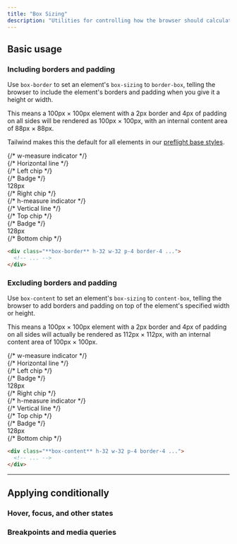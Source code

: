 ```yaml
---
title: "Box Sizing"
description: "Utilities for controlling how the browser should calculate an element's total size."
---
```




## Basic usage

### Including borders and padding

Use `box-border` to set an element's `box-sizing` to `border-box`, telling the browser to include the element's borders and padding when you give it a height or width.

This means a 100px &times; 100px element with a 2px border and 4px of padding on all sides will be rendered as 100px &times; 100px, with an internal content area of 88px &times; 88px.

Tailwind makes this the default for all elements in our [preflight base styles](/docs/preflight).

<Example p="none">
  <div class="relative grid grid-cols-[1fr,1fr,1fr] grid-rows-[1fr,3fr,1fr] gap-px bg-slate-700/10 font-mono text-sm font-bold leading-6 max-w-sm mx-auto w-full shadow-xl dark:bg-slate-700">
    <div class="bg-white col-start-1 row-start-1 dark:bg-slate-800"></div>
    <div class="relative bg-white col-start-2 row-start-1 dark:bg-slate-800">
      {/* w-measure indicator */}
      <div class="absolute flex bottom-2 left-0 right-0">
        {/* Horizontal line */}
        <div class="bg-sky-400 h-px absolute left-0 top-1/2 -translate-y-px right-0"></div>
        {/* Left chip */}
        <div class="w-full">
          <div class="rounded-full h-2 bg-sky-400 w-px absolute left-0 top-1/2 -translate-x-px -translate-y-1"></div>
        </div>
        {/* Badge */}
        <div class="relative flex-auto font-mono font-bold w-full bg-white text-sky-600 text-xs px-1.5 flex items-center justify-center leading-none dark:bg-slate-800 dark:text-sky-400">128px</div>
        {/* Right chip */}
        <div class="w-full">
          <div class="rounded-full h-2 bg-sky-400 w-px absolute right-0 top-1/2 translate-x-px -translate-y-1"></div>
        </div>
      </div>
    </div>
    <div class="bg-white col-start-3 row-start-1 dark:bg-slate-800"></div>
    <div class="relative bg-white col-start-1 row-start-2 dark:bg-slate-800">
      {/* h-measure indicator */}
      <div class="absolute flex top-0 bottom-0 right-2 w-3">
        {/* Vertical line */}
        <div class="bg-sky-400 w-px absolute top-0 left-1/2 -translate-x-[0.5px] bottom-0"></div>
        {/* Top chip */}
        <div class="w-full">
          <div class="rounded-full w-2 bg-sky-400 h-px absolute top-0 left-1/2 -translate-y-px -translate-x-1"></div>
        </div>
        {/* Badge */}
        <div class="relative -rotate-90 -translate-x-[1.15rem] translate-y-14 h-3 flex flex-auto font-mono font-bold bg-white text-sky-600 text-xs px-1.5 items-center justify-center leading-none dark:bg-slate-800 dark:text-sky-400">128px</div>
        {/* Bottom chip */}
        <div class="w-full">
          <div class="rounded-full w-2 bg-sky-400 h-px absolute bottom-0 left-1/2 translate-y-px -translate-x-1"></div>
        </div>
      </div>
    </div>
    <div class="bg-white col-start-2 row-start-2 w-32 h-32 ring-1 ring-sky-300 dark:bg-slate-800 dark:ring-sky-400">
      <div class="box-border relative bg-stripes-sky w-32 h-32 p-5 ring ring-sky-300 ring-inset">
        <div class="w-full h-full bg-sky-500 ring-1 ring-sky-500"></div>
      </div>
    </div>
    <div class="bg-white col-start-3 row-start-2 dark:bg-slate-800"></div>
    <div class="bg-white col-start-1 row-start-3 dark:bg-slate-800"></div>
    <div class="bg-white col-start-2 row-start-3 dark:bg-slate-800"></div>
    <div class="bg-white col-start-3 row-start-3 dark:bg-slate-800"></div>
  </div>
</Example>

```html
<div class="**box-border** h-32 w-32 p-4 border-4 ...">
  <!-- ... -->
</div>
```

### Excluding borders and padding

Use `box-content` to set an element's `box-sizing` to `content-box`, telling the browser to add borders and padding on top of the element's specified width or height.

This means a 100px &times; 100px element with a 2px border and 4px of padding on all sides will actually be rendered as 112px &times; 112px, with an internal content area of 100px &times; 100px.

<Example p="none">
  <div class="relative grid grid-cols-[1fr,1fr,1fr] grid-rows-[1fr,2fr,1fr] gap-px bg-slate-700/10 font-mono text-sm font-bold leading-6 max-w-sm mx-auto w-full shadow-xl dark:bg-slate-700">
    <div class="bg-white col-start-1 row-start-1 dark:bg-slate-800"></div>
    <div class="relative bg-white col-start-2 row-start-1 dark:bg-slate-800">
      {/* w-measure indicator */}
      <div class="absolute flex bottom-2 left-0 right-0 -translate-y-5">
        {/* Horizontal line */}
        <div class="bg-blue-400 h-px absolute left-0 top-1/2 -translate-y-px right-0"></div>
        {/* Left chip */}
        <div class="w-full">
          <div class="rounded-full h-2 bg-blue-400 w-px absolute left-0 top-1/2 -translate-x-px -translate-y-1"></div>
        </div>
        {/* Badge */}
        <div class="relative flex-auto font-mono font-bold w-full bg-white text-blue-600 text-xs px-1.5 flex items-center justify-center leading-none dark:bg-slate-800 dark:text-blue-400">128px</div>
        {/* Right chip */}
        <div class="w-full">
          <div class="rounded-full h-2 bg-blue-400 w-px absolute right-0 top-1/2 translate-x-px -translate-y-1"></div>
        </div>
      </div>
    </div>
    <div class="bg-white col-start-3 row-start-1 dark:bg-slate-800"></div>
    <div class="relative bg-white col-start-1 row-start-2 dark:bg-slate-800">
      {/* h-measure indicator */}
      <div class="absolute flex top-0 bottom-0 right-2 w-3 -translate-x-5">
        {/* Vertical line */}
        <div class="bg-blue-400 w-px absolute top-0 left-1/2 -translate-x-[0.5px] bottom-0"></div>
        {/* Top chip */}
        <div class="w-full">
          <div class="rounded-full w-2 bg-blue-400 h-px absolute top-0 left-1/2 -translate-y-px -translate-x-1"></div>
        </div>
        {/* Badge */}
        <div class="relative -rotate-90 -translate-x-[1.15rem] translate-y-14 h-3 flex flex-auto font-mono font-bold bg-white text-blue-600 text-xs px-1.5 items-center justify-center leading-none dark:bg-slate-800 dark:text-blue-400">128px</div>
        {/* Bottom chip */}
        <div class="w-full">
          <div class="rounded-full w-2 bg-blue-400 h-px absolute bottom-0 left-1/2 translate-y-px -translate-x-1"></div>
        </div>
      </div>
    </div>
    <div class="bg-white col-start-2 row-start-2 w-32 h-32">
      <div class="box-content -translate-x-5 -translate-y-5 relative bg-stripes-blue w-32 h-32 p-5 ring-4 ring-blue-300 ring-inset dark:ring-blue-500">
        <div class="w-full h-full bg-blue-500 ring-1 ring-blue-500"></div>
      </div>
    </div>
    <div class="bg-white col-start-3 row-start-2 dark:bg-slate-800"></div>
    <div class="bg-white col-start-1 row-start-3 dark:bg-slate-800"></div>
    <div class="bg-white col-start-2 row-start-3 dark:bg-slate-800"></div>
    <div class="bg-white col-start-3 row-start-3 dark:bg-slate-800"></div>
  </div>
</Example>

```html
<div class="**box-content** h-32 w-32 p-4 border-4 ...">
  <!-- ... -->
</div>
```

---

## <Heading ignore>Applying conditionally</Heading>

### <Heading ignore>Hover, focus, and other states</Heading>

<HoverFocusAndOtherStates defaultClass="box-border" featuredClass="box-content" />

### <Heading ignore>Breakpoints and media queries</Heading>

<BreakpointsAndMediaQueries defaultClass="box-border" featuredClass="box-content" />
